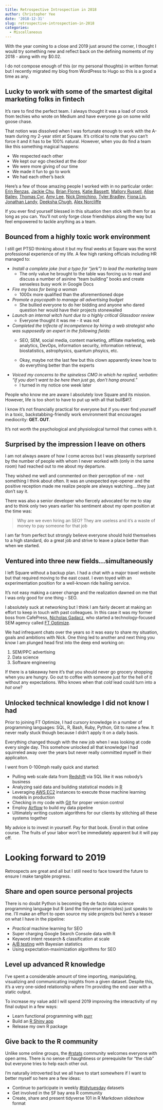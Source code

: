 ```yaml
---
title: Retrospective Introspection in 2018
author: Christopher Yee
date: '2018-12-31'
slug: retrospective-introspection-in-2018
categories:
  - Miscellaneous
---
```


With the year coming to a close and 2019 just around the corner, I thought I would try something new and reflect back on the defining moments of my 2018 - along with my $0.02.

I do not compose enough of this (or my personal thoughts) in written format but I recently migrated my blog from WordPress to Hugo so this is a good a time as any.

## Lucky to work with some of the smartest digital marketing folks in fintech
It's rare to find the perfect team. I always thought it was a load of crock from techies who wrote on Medium and have everyone go on some wild goose chase.

That notion was dissolved when I was fortunate enough to work with the A-team during my 2-year stint at Square. It's critical to note that you can't force it and it has to be 100% natural.  However, when you do find a team like this something magical happens: 

* We respected each other
* We kept our ego checked at the door
* We were more giving of our time
* We made it fun to go to work
* We had each other's back

Here's a few of those amazing people I worked with in no particular order: [Erin Renzas](https://www.linkedin.com/in/erinrenzas/), [Jackie Chu](https://www.linkedin.com/in/jackiec1/), [Brian Flores](https://www.linkedin.com/in/brianalexflores/), [Katie Bassett](https://www.linkedin.com/in/katherinebassett/), [Mallory Russell](https://www.linkedin.com/in/malloryrussell/), [Alise Bailey](https://www.linkedin.com/in/alisebailey/), [Thomas Cyr](https://www.linkedin.com/in/thomascyr/), [Amy Lee](https://www.linkedin.com/in/amy-n-lee-91802716/), [Nick Dimichino](https://www.linkedin.com/in/ndimichino/), [Tyler Bradley](https://www.linkedin.com/in/tylerfbradley/), [Fiona Lin](https://www.linkedin.com/in/linfiona/), [Jonathan Landy](https://www.linkedin.com/in/jonathan-landy-41098772/), [Deeksha Chugh](https://www.linkedin.com/in/deekshac/), [Alex Norcliffe](https://www.linkedin.com/in/alexnorcliffe/)

If you ever find yourself blessed in this situation then stick with them for as long as you can. You'll not only forge close friendships along the way but feel empowered to tackle anything as a team.

## Bounced from a highly toxic work environment
I still get PTSD thinking about it but my final weeks at Square was the worst professional experience of my life.  A few high ranking officials including HR managed to:

* _Install a complete joke (not a typo for "jerk") to lead the marketing team_
     * The only value he brought to the table was forcing us to read and discuss a number of asinine "team building" books and create senseless busy work in Google Docs
     
* _Fire my boss for being a woman_
     * 1000x more qualified than the aforementioned dope
     
* _Promote a psycopath to manage all advertising budget_
     * She bullied everyone to do her bidding and anyone who dared question her would have their projects stonewalled

* _Launch an internal witch hunt due to a highly critical Glassdoor review_
     * Everyone thought it was me - it was not

* _Completed the trifecta of incompetence by hiring a web strategist who was supposedly an expert in the following fields:_
     * SEO, SEM, social media, content marketing, affiliate marketing, web analytics, DevOps, information security, information retrieval, biostatistics, astrophysics, quantum phsyics, etc.
     
     * Okay, maybe not the last few but this clown apparently knew how to do everything better than the experts
     
* _Voiced my concerns to the spineless CMO in which he replied, verbatim: "if you don't want to be here then just go, don't hang around."_
     * I turned in my notice one week later
     
People who know me are aware I absolutely love Square and its mission.  However, life is too short to have to put up with all that bull$#!7.

I know it's not financially practical for everyone but if you ever find yourself in a toxic, backstabbing-friendly work environment that encourages mediocrity: **GET. OUT**.

It's not worth the psychological and physiological turmoil that comes with it.

## Surprised by the impression I leave on others
I am not always aware of how I come across but I was pleasantly surprised by the number of people with whom I never worked with (only in the same room) had reached out to me about my departure.

They wished me well and commented on their perception of me - not something I think about often. It was an unexpected eye-opener and the positive reception made me realize people are always watching....they just don't say it.

There was also a senior developer who fiercely advocated for me to stay and to think only two years earlier his sentiment about my open position at the time was:

> Why are we even hiring an SEO? They are useless and it's a waste of money to pay someone for that job

I am far from perfect but strongly believe everyone should hold themselves to a high standard, do a great job and strive to leave a place better than when we started.

## Ventured into three new fields...simultaneously
I left Square without a backup plan. I had a chat with a major travel website but that required moving to the east coast. I even toyed with an experimentation position for a well-known ride hailing service.

It's not easy making a career change and the realization dawned on me that I was only good for one thing - SEO.

I absolutely suck at networking but I think I am fairly decent at making an effort to keep in touch with past colleagues. In this case it was my former boss from CafePress, [Nicholas Gadacz](https://www.linkedin.com/in/nicholasgadacz/), who started a technology-focused SEM agency called [FT Optimize](https://www.ftoptimize.com/).

We had infrequent chats over the years so it was easy to share my situation, goals and ambitions with Nick. One thing led to another and next thing you know I am plunged head first into the deep end working on:

1. SEM/PPC advertising
2. Data science
3. Software engineering

If there is a takeaway here it's that you should never go grocery shopping when you are hungry. Go out to coffee with someone just for the hell of it without any expectations. Who knows when that _cold_ lead could turn into a _hot_ one?

## Unlocked technical knowledge I did not know I had
Prior to joining FT Optimize, I had cursory knowledge in a number of programming languages: SQL, R, Bash, Ruby, Python, Git to name a few. It never really stuck though because I didn't apply it on a daily basis.

Everything changed though with the new job when I was looking at code every single day.  This somehow unlocked all that knowledge I had squirreled away over the years but never really committed myself in their applicaiton.

I went from 0-100mph really quick and started:

* Pulling web scale data from [Redshift](https://aws.amazon.com/redshift/) via SQL like it was nobody's business
* Analyzing said data and building statistical models in [R](https://www.r-project.org/)
* Leveraging [AWS EC2](https://aws.amazon.com/ec2/) instances to execute those machine learning models in production
* Checking in my code with [Git](https://git-scm.com/) for proper version control
* Employ [Airflow](https://airflow.apache.org/) to build my data pipeline
* Ultimately writing custom algorithms for our clients by stitching all these systems together

My advice is to invest in yourself. Pay for that book. Enroll in that online course. The fruits of your labor won't be immediately apparent but it will pay off.

# Looking forward to 2019
Retrospects are great and all but I still need to face toward the future to ensure I make tangible progress.

## Share and open source personal projects
There is no doubt Python is becoming the de facto data science programming language but R (and the tidyverse principles) just speaks to me. I'll make an effort to open source my side projects but here's a teaser on what I have in the pipeline:

* *Practical* machine learning for SEO
* Super charging Google Search Console data with R
* Keyword intent research & classification at scale
* [A/B testing](https://twitter.com/Eeysirhc/status/1066850296813445121) with Bayesian statistics
* Using expectation-maximization algorithms for SEO

## Level up advanced R knowledge
I've spent a considerable amount of time importing, manipulating, visualizing and communicating insights from a given dataset.  Despite this, it's a very one-sided relationship where I'm providing the end user with a static output.

To increase my value add I will spend 2019 improving the interactivity of my final output in a few ways:

* Learn functional programming with [purr](https://purrr.tidyverse.org/)
* Build an [R Shiny app](https://shiny.rstudio.com/)
* Release my own R package

## Give back to the R community
Unlike some online groups, the [#rstats](https://twitter.com/search?src=typd&q=%23rstats) community welcomes everyone with open arms. There is no sense of haughtiness or prerequisite for "the club" but everyone tries to help each other out.

I'm naturally introverted but we all have to start somewhere if I want to better myself so here are a few ideas:

* Continue to participate in weekly [#tidytuesday](https://github.com/rfordatascience/tidytuesday) datasets
* Get involved in the SF bay area R community
* Create, share and present tidyverse 101 in R Markdown slideshow format

